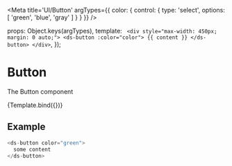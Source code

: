 
<Meta
  title='UI/Button'
  argTypes={{
    color: {
      control: {
        type: 'select',
        options: [
          'green',
          'blue',
          'gray'
        ]
      }
    }
  }}
/>

  props: Object.keys(argTypes),
  template: `
    <div style="max-width: 450px; margin: 0 auto;">
      <ds-button :color="color">
        {{ content }}
      </ds-button>
    </div>`,
});


# Button

The Button component

<Canvas>
  <Story
    name="Full"
    args={{
      content: 'call to action',
      color: 'green'
    }}
  >
    {Template.bind({})}
  </Story>
</Canvas>

<ArgsTable story="Full" />

## Example

```javascript
<ds-button color="green">
  some content
</ds-button>
```
